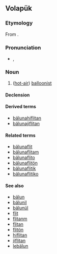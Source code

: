 ==Volapük==

===Etymology===
From {{compound|bälun|-a-|flit|-an|lang=vo|t1=balloon|t2=genitive morpheme|t3=flight|t4=person}}.

===Pronunciation===
* {{IPA|[bɛlunafliˈtan]|lang=vo}}, {{X-SAMPA|[bElunafli"tan]}}

===Noun===
{{vo-noun}}

# {{qualifier|male or female}} ([[hot-air]]) [[balloonist]]

====Declension====
{{vo-decl-noun}}

====Derived terms====
* [[bälunahiflitan]]
* [[bälunajiflitan]]

====Related terms====
* [[bälunaflit]]
* [[bälunaflitam]]
* [[bälunaflito]]
* [[bälunaflitön]]
* [[bälunaflitik]]
* [[bälunaflitiko]]

====See also====
* [[bälun]]
* [[bälunil]]
* [[bälunül]]
* [[flit]]
* [[flitanm]]
* [[flitan]]
* [[flitön]]
* [[hiflitan]]
* [[jiflitan]]
* [[lebälun]]